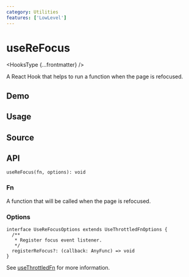 ```yaml
---
category: Utilities
features: ['LowLevel']
---
```


# useReFocus


<HooksType {...frontmatter} />

<Since version="v1.4.0" />

A React Hook that helps to run a function when the page is refocused.

## Demo


<App />

## Usage



## Source


<Source />

## API

```tsx
useReFocus(fn, options): void
```

### Fn

A function that will be called when the page is refocused.

### Options

```tsx
interface UseReFocusOptions extends UseThrottledFnOptions {
  /**
   * Register focus event listener.
   */
  registerReFocus?: (callback: AnyFunc) => void
}
```

See [useThrottledFn](/reference/use-throttled-fn) for more information.
